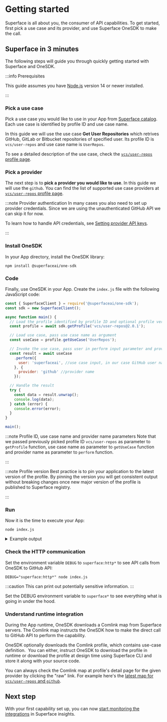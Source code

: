 
# Getting started

Superface is all about you, the consumer of API capabilities. To get started, first pick a use case and its provider, and use Superface OneSDK to make the call.

## Superface in 3 minutes

The following steps will guide you through quickly getting started with Superface and OneSDK.

:::info Prerequisites

This guide assumes you have [Node.js](https://nodejs.dev/) version 14 or newer installed.

:::

<div class="count-steps-h3">

### Pick a use case

Pick a use case you would like to use in your App from [Superface catalog](https://superface.ai/catalog). Each use case is identified by profile ID and use case name.

In this guide we will use the use case **Get User Repositories** which retrives GitHub, GitLab or Bitbucket repositories of specified user. Its profile ID is `vcs/user-repos` and use case name is `UserRepos`.

To see a detailed description of the use case, check the [`vcs/user-repos` profile page](https://superface.ai/vcs/user-repos).

### Pick a provider

The next step is to **pick a provider you would like to use**. In this guide we will use the `github`. You can find the list of supported use case providers at [`vcs/user-repos` profile page](https://superface.ai/vcs/user-repos).

:::note Provider authentication
In many cases you also need to set up provider credentials. Since we
are using the unauthenticated GitHub API we can skip it for now.

To learn how to handle API credentials, see [Setting provider API keys](guides/api-keys.md).

:::

### Install OneSDK

In your App directory, install the OneSDK library:

```shell
npm install @superfaceai/one-sdk
```

### Code

Finally, use OneSDK in your App. Create the `index.js` file with the following JavaScript code:

<!-- prettier-ignore-start -->

```js title="index.js"
const { SuperfaceClient } = require('@superfaceai/one-sdk');
const sdk = new SuperfaceClient();

async function main() {
  // Load the profile identified by profile ID and optional profile version
  const profile = await sdk.getProfile('vcs/user-repos@2.0.1');

  // Load use case, pass use case name as argument
  const useCase = profile.getUseCase('UserRepos');

  // Invoke the use case, pass user in perform input parameter and provider name in perform options
  const result = await useCase
    .perform({
      user: 'superfaceai', //use case input, in our case GitHub user name
    }, {
      provider: 'github' //provider name
    });

  // Handle the result
  try {
    const data = result.unwrap();
    console.log(data);
  } catch (error) {
    console.error(error);
  }
}

main();
```

<!-- prettier-ignore-end -->

:::note Profile ID, use case name and provider name parameters
Note that we passed previously picked profile ID `vcs/user-repos` as parameter to `getProfile` function, use case name as parameter to `getUseCase` function and provider name as parameter to `perform` function.

:::

:::note Profile version
Best practice is to pin your application to the latest version of the profile. By pinning the version you will get consistent output without breaking changes once new major version of the profile is published to Superface registry.

:::

### Run

Now it is the time to execute your App:

```shell
node index.js
```

<details>
<summary>Example output</summary>

```
{
  repos: [
    {
      name: 'astexplorer',
      description: 'A web tool to explore the ASTs generated by various parsers.'
    },
    {
      name: 'banking-demo',
      description: 'Demo of Superface banking use-cases'
    },
    {
      name: 'chat-demo',
      description: 'Express server for OAuth flow and examples of messaging use-cases for Discord and Slack'
    },
    {
      name: 'cli',
      description: 'Do not program API integrations! Install them.'
    },
    {
      name: 'demo-ballistic-sombrero',
      description: 'Demo of Koana Islands Weather Alerts provider'
    },
    {
      name: 'demo-koana-islands',
      description: 'Demo of Koana Islands Weather Alerts'
    },
    {
      name: 'demo-winter-beechnut',
      description: 'Demo of an alternative Koana Islands Weather Alerts provider'
    },
    {
      name: 'docs',
      description: 'Superface.ai & Comlink documentation. '
    },
    { name: 'email-demo', description: undefined },
    {
      name: 'example-glitch-email',
      description: 'Glitch example showcasing email failover on SendEmail use case'
    },
    {
      name: 'example-glitch-geocode',
      description: 'Glitch example showcasing Geocode use case'
    },
    {
      name: 'example-glitch-reverse-geocode',
      description: 'Glitch example showcasing ReverseGeocode use case'
    },
    {
      name: 'language-client-vscode',
      description: 'VS Code extension for the Comlink language.'
    },
    { name: 'language-server', description: undefined },
    { name: 'nestjs-appsignal-example', description: undefined },
    {
      name: 'one-sdk-js',
      description: '1️⃣ One Node.js SDK for all the APIs you want to integrate with'
    },
    {
      name: 'parser',
      description: 'Superface profile and map format parser'
    },
    { name: 'passport-twitter-oauth2', description: undefined },
    { name: 'pinterest-demo', description: undefined },
    {
      name: 'profiles',
      description: 'Source repository of public profiles'
    },
    { name: 'release-changelog-action', description: undefined },
    { name: 'resilient-email-tutorial', description: undefined },
    {
      name: 'service-client',
      description: 'Library provides client for superface backend apis.'
    },
    {
      name: 'slack-demo',
      description: 'Demo of chat integrations with Slack'
    },
    {
      name: 'spec',
      description: 'The Comlink Specification. Comlink is a new interface description and integration language build self-integrating applications. '
    },
    {
      name: 'station',
      description: 'Comlink metadata for self-integrating applications.'
    },
    {
      name: 'superdriver',
      description: 'DEPRECATED: The original version of Superface SDK based on ALPS profile and OAS extensions. Do not use.'
    },
    { name: 'superface-cli', description: 'Superface CLI tool' },
    {
      name: 'superface-daily',
      description: 'Personal daily integration tests for Superface CLI and OneSDK'
    },
    {
      name: 'testing',
      description: 'Library to enable easier testing of Superface use cases.'
    }
  ]
}
```

</details>

### Check the HTTP communication

Set the environment variable `DEBUG` to `superface:http*` to see API calls from OneSDK to GitHub API:

```shell
DEBUG="superface:http*" node index.js
```

:::caution
This can print out potentially sensitive information.
:::

Set the DEBUG environment variable to `superface*` to see everything what is going in under the hood.

### Understand runtime integration

During the App runtime, OneSDK downloads a Comlink map from Superface servers. The Comlink map instructs the OneSDK how to make the direct call to GitHub API to perform the capability.

OneSDK optionally downloads the Comlink profile, which contains use-case definition.  You can either, instruct OneSDK to download the profile in runtime or download the profile at design time using Superface CLI and store it along with your source code.

You can always check the Comlink map at profile's detail page for the given provider by clicking the "raw" link. For example here's the [latest map for `vcs/user-repos` and `github`](https://superface.ai/raw/vcs/user-repos.github@2.0.suma).

</div>

## Next step

With your first capability set up, you can now [start monitoring the integrations](./guides/integrations-monitoring.mdx) in Superface insights.
